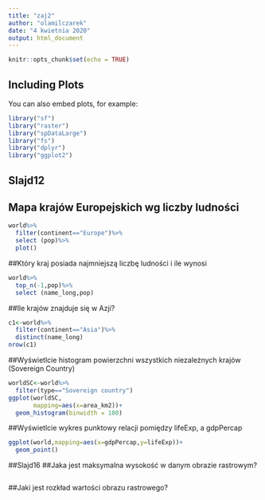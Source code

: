 ```yaml
---
title: "zaj2"
author: "olamilczarek"
date: "4 kwietnia 2020"
output: html_document
---
```


```r
knitr::opts_chunk$set(echo = TRUE)
```

## Including Plots

You can also embed plots, for example:

```r
library("sf") 
library("raster")
library("spDataLarge")
library("fs")
library("dplyr")
library("ggplot2")

```
## Slajd12
## Mapa krajów Europejskich  wg liczby ludności

```r
world%>%
  filter(continent=="Europe")%>%
  select (pop)%>%
  plot()

```
##Który kraj posiada najmniejszą liczbę ludności i ile wynosi
```r
world%>%
  top_n(-1,pop)%>%
  select (name_long,pop)
```
##Ile krajów znajduje się w Azji?

```r
c1<-world%>%
  filter(continent=="Asia")%>%
  distinct(name_long)
nrow(c1)   
```
##Wyświetlcie histogram powierzchni  wszystkich niezależnych krajów (Sovereign Country)
```r
worldSC<-world%>%
  filter(type=="Sovereign country")
ggplot(worldSC,
       mapping=aes(x=area_km2))+
  geom_histogram(binwidth = 100)
```

##Wyświetlcie wykres punktowy relacji pomiędzy lifeExp, a gdpPercap

```r
ggplot(world,mapping=aes(x=gdpPercap,y=lifeExp))+
  geom_point()
```

##Slajd16
##Jaka jest maksymalna wysokość w danym obrazie rastrowym?
```r

```

##Jaki jest rozkład wartości obrazu rastrowego?







